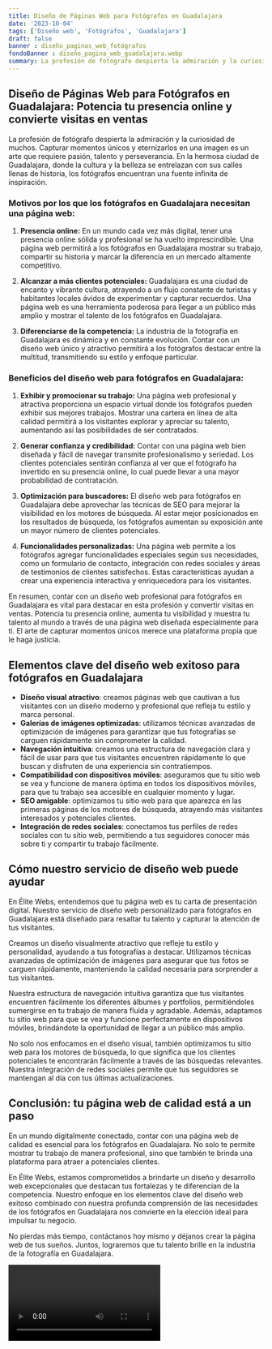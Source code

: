 ```yaml
---
title: Diseño de Páginas Web para Fotógrafos en Guadalajara
date: '2023-10-04'
tags: ['Diseño web', 'Fotógrafos', 'Guadalajara']
draft: false
banner : diseño_paginas_web_fotógrafos
fondoBanner : diseño_pagina_web_guadalajara.webp
summary: La profesión de fotógrafo despierta la admiración y la curiosidad de muchos. Capturar momentos únicos y eternizarlos en una imagen es un arte que requiere pasión, talento y perseverancia. En la hermosa ciudad de Guadalajara, donde la cultura y la belleza se entrelazan con sus calles llenas de historia, los fotógrafos encuentran una fuente infinita de inspiración.
---
```


## Diseño de Páginas Web para Fotógrafos en Guadalajara: Potencia tu presencia online y convierte visitas en ventas

La profesión de fotógrafo despierta la admiración y la curiosidad de muchos. Capturar momentos únicos y eternizarlos en una imagen es un arte que requiere pasión, talento y perseverancia. En la hermosa ciudad de Guadalajara, donde la cultura y la belleza se entrelazan con sus calles llenas de historia, los fotógrafos encuentran una fuente infinita de inspiración.

### Motivos por los que los fotógrafos en Guadalajara necesitan una página web:

1. **Presencia online:** En un mundo cada vez más digital, tener una presencia online sólida y profesional se ha vuelto imprescindible. Una página web permitirá a los fotógrafos en Guadalajara mostrar su trabajo, compartir su historia y marcar la diferencia en un mercado altamente competitivo.

2. **Alcanzar a más clientes potenciales:** Guadalajara es una ciudad de encanto y vibrante cultura, atrayendo a un flujo constante de turistas y habitantes locales ávidos de experimentar y capturar recuerdos. Una página web es una herramienta poderosa para llegar a un público más amplio y mostrar el talento de los fotógrafos en Guadalajara.

3. **Diferenciarse de la competencia:** La industria de la fotografía en Guadalajara es dinámica y en constante evolución. Contar con un diseño web único y atractivo permitirá a los fotógrafos destacar entre la multitud, transmitiendo su estilo y enfoque particular.

### Beneficios del diseño web para fotógrafos en Guadalajara:

1. **Exhibir y promocionar su trabajo:** Una página web profesional y atractiva proporciona un espacio virtual donde los fotógrafos pueden exhibir sus mejores trabajos. Mostrar una cartera en línea de alta calidad permitirá a los visitantes explorar y apreciar su talento, aumentando así las posibilidades de ser contratados.

2. **Generar confianza y credibilidad:** Contar con una página web bien diseñada y fácil de navegar transmite profesionalismo y seriedad. Los clientes potenciales sentirán confianza al ver que el fotógrafo ha invertido en su presencia online, lo cual puede llevar a una mayor probabilidad de contratación.

3. **Optimización para buscadores:** El diseño web para fotógrafos en Guadalajara debe aprovechar las técnicas de SEO para mejorar la visibilidad en los motores de búsqueda. Al estar mejor posicionados en los resultados de búsqueda, los fotógrafos aumentan su exposición ante un mayor número de clientes potenciales.

4. **Funcionalidades personalizadas:** Una página web permite a los fotógrafos agregar funcionalidades especiales según sus necesidades, como un formulario de contacto, integración con redes sociales y áreas de testimonios de clientes satisfechos. Estas características ayudan a crear una experiencia interactiva y enriquecedora para los visitantes.

En resumen, contar con un diseño web profesional para fotógrafos en Guadalajara es vital para destacar en esta profesión y convertir visitas en ventas. Potencia tu presencia online, aumenta tu visibilidad y muestra tu talento al mundo a través de una página web diseñada especialmente para ti. El arte de capturar momentos únicos merece una plataforma propia que le haga justicia.

<GifSeo />

<Cta />

## Elementos clave del diseño web exitoso para fotógrafos en Guadalajara

- **Diseño visual atractivo**: creamos páginas web que cautivan a tus visitantes con un diseño moderno y profesional que refleja tu estilo y marca personal.
- **Galerías de imágenes optimizadas**: utilizamos técnicas avanzadas de optimización de imágenes para garantizar que tus fotografías se carguen rápidamente sin comprometer la calidad.
- **Navegación intuitiva**: creamos una estructura de navegación clara y fácil de usar para que tus visitantes encuentren rápidamente lo que buscan y disfruten de una experiencia sin contratiempos.
- **Compatibilidad con dispositivos móviles**: aseguramos que tu sitio web se vea y funcione de manera óptima en todos los dispositivos móviles, para que tu trabajo sea accesible en cualquier momento y lugar.
- **SEO amigable**: optimizamos tu sitio web para que aparezca en las primeras páginas de los motores de búsqueda, atrayendo más visitantes interesados y potenciales clientes.
- **Integración de redes sociales**: conectamos tus perfiles de redes sociales con tu sitio web, permitiendo a tus seguidores conocer más sobre ti y compartir tu trabajo fácilmente.

## Cómo nuestro servicio de diseño web puede ayudar

En Élite Webs, entendemos que tu página web es tu carta de presentación digital. Nuestro servicio de diseño web personalizado para fotógrafos en Guadalajara está diseñado para resaltar tu talento y capturar la atención de tus visitantes. 

Creamos un diseño visualmente atractivo que refleje tu estilo y personalidad, ayudando a tus fotografías a destacar. Utilizamos técnicas avanzadas de optimización de imágenes para asegurar que tus fotos se carguen rápidamente, manteniendo la calidad necesaria para sorprender a tus visitantes.

Nuestra estructura de navegación intuitiva garantiza que tus visitantes encuentren fácilmente los diferentes álbumes y portfolios, permitiéndoles sumergirse en tu trabajo de manera fluida y agradable. Además, adaptamos tu sitio web para que se vea y funcione perfectamente en dispositivos móviles, brindándote la oportunidad de llegar a un público más amplio.

No solo nos enfocamos en el diseño visual, también optimizamos tu sitio web para los motores de búsqueda, lo que significa que los clientes potenciales te encontrarán fácilmente a través de las búsquedas relevantes. Nuestra integración de redes sociales permite que tus seguidores se mantengan al día con tus últimas actualizaciones.

## Conclusión: tu página web de calidad está a un paso

En un mundo digitalmente conectado, contar con una página web de calidad es esencial para los fotógrafos en Guadalajara. No solo te permite mostrar tu trabajo de manera profesional, sino que también te brinda una plataforma para atraer a potenciales clientes.

En Élite Webs, estamos comprometidos a brindarte un diseño y desarrollo web excepcionales que destacan tus fortalezas y te diferencian de la competencia. Nuestro enfoque en los elementos clave del diseño web exitoso combinado con nuestra profunda comprensión de las necesidades de los fotógrafos en Guadalajara nos convierte en la elección ideal para impulsar tu negocio.

No pierdas más tiempo, contáctanos hoy mismo y déjanos crear la página web de tus sueños. Juntos, lograremos que tu talento brille en la industria de la fotografía en Guadalajara.

<Video />

<CtaBot job='Fotógrafos' city='Guadalajara'/>

<Gmaps query='Guadalajara+españa+maps' />
